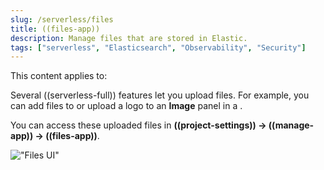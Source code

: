 ```yaml
---
slug: /serverless/files
title: ((files-app))
description: Manage files that are stored in Elastic.
tags: ["serverless", "Elasticsearch", "Observability", "Security"]
---
```


<DocBadge template="technical preview" />
This content applies to: <DocBadge template="elasticsearch" slug="/serverless/elasticsearch/what-is-elasticsearch-serverless" /> <DocBadge template="observability" slug="/serverless/observability/what-is-observability-serverless" /> <DocBadge template="security" slug="/serverless/security/what-is-security-serverless" />

Several ((serverless-full)) features let you upload files. For example, you can add files to <DocLink slug="/serverless/observability/cases" text="cases" /> or upload a logo to an **Image** panel in a <DocLink slug="/serverless/elasticsearch/explore-your-data-dashboards" text="dashboard" />.

You can access these uploaded files in **((project-settings)) → ((manage-app)) → ((files-app))**.

!["Files UI"](../images/file-management.png)
